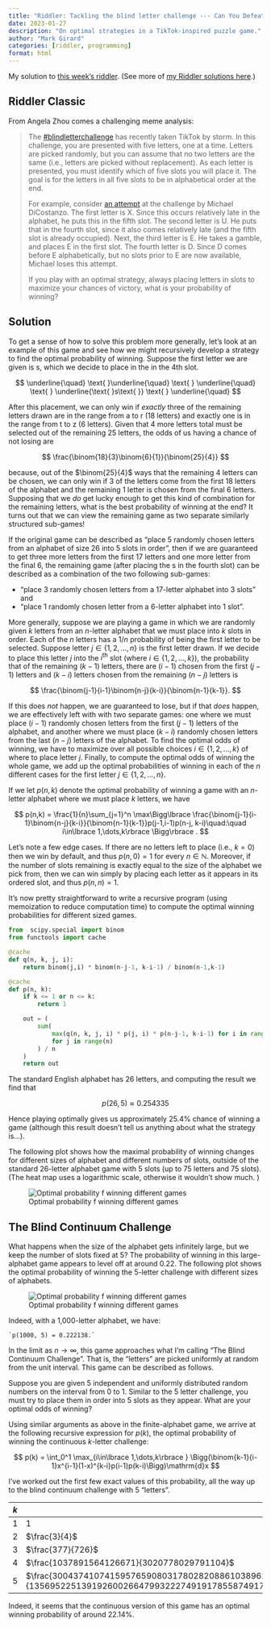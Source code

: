 ```yaml
---
title: "Riddler: Tackling the blind letter challenge --- Can You Defeat The TikTok Meme?"
date: 2023-01-27
description: "On optimal strategies in a TikTok-inspired puzzle game."
author: "Mark Girard"
categories: [riddler, programming]
format: html
---
```



My solution to [this week's riddler](https://fivethirtyeight.com/features/can-you-defeat-the-tiktok-meme/). (See more of [my Riddler solutions here](/riddlers).)

## Riddler Classic

From Angela Zhou comes a challenging meme analysis:

> The [#blindletterchallenge](https://www.tiktok.com/tag/blindletterchallenge) has recently taken TikTok by storm. In this challenge, you are presented with five letters, one at a time. Letters are picked randomly, but you can assume that no two letters are the same (i.e., letters are picked without replacement). As each letter is presented, you must identify which of five slots you will place it. The goal is for the letters in all five slots to be in alphabetical order at the end.
>
For example, consider [an attempt](https://www.tiktok.com/@michael.dicostanzo/video/7183869058045988138) at the challenge by Michael DiCostanzo. The first letter is X. Since this occurs relatively late in the alphabet, he puts this in the fifth slot. The second letter is U. He puts that in the fourth slot, since it also comes relatively late (and the fifth slot is already occupied). Next, the third letter is E. He takes a gamble, and places E in the first slot. The fourth letter is D. Since D comes before E alphabetically, but no slots prior to E are now available, Michael loses this attempt.
>
If you play with an optimal strategy, always placing letters in slots to maximize your chances of victory, what is your probability of winning?


## Solution

To get a sense of how to solve this problem more generally, let's look at an example of this game and see how we might recursively develop a strategy to find the optimal probability of winning. Suppose the first letter we are given is s, which we decide to place in the in the 4th slot.

$$
\underline{\quad} \text{ }\underline{\quad} \text{ } \underline{\quad} \text{ } \underline{\text{ }s\text{ }} \text{ } \underline{\quad}
$$

After this placement, we can only win if *exactly* three of the remaining letters drawn are in the range from a to r (18 letters) and exactly one is in the range from t to z (6 letters). Given that 4 more letters total must be selected out of the remaining 25 letters, the odds of us having a chance of not losing are

$$
\frac{\binom{18}{3}\binom{6}{1}}{\binom{25}{4}}
$$

because, out of the $\binom{25}{4}$ ways that the remaining 4 letters can be chosen, we can only win if 3 of the letters come from the first 18 letters of the alphabet and the remaining 1 letter is chosen from the final 6 letters.  Supposing that we *do* get lucky enough to get this kind of combination for the remaining letters, what is the best probability of winning at the end? It turns out that we can view the remaining game as two separate similarly structured sub-games!

If the original game can be described as "place 5 randomly chosen letters from an alphabet of size 26 into 5 slots in order", then if we are guaranteed to get three more letters from the first 17 letters and one more letter from the final 6, the remaining game (after placing the s in the fourth slot) can be described as a combination of the two following sub-games:

- "place 3 randomly chosen letters from a 17-letter alphabet into 3 slots" and
- "place 1 randomly chosen letter from a 6-letter alphabet into 1 slot".

More generally, suppose we are playing a game in which we are randomly given $k$ letters from an $n$-letter alphabet that we must place into $k$ slots in order. Each of the $n$ letters has a $1/n$ probability of being the first letter to be selected. Suppose letter $j\in\lbrace 1,2,\dots,n\rbrace$ is the first letter drawn. If we decide to place this letter $j$ into the $i^\text{th}$ slot (where $i\in\lbrace 1,2,\dots,k\rbrace$), the probability that of the remaining ($k-1$) letters, there are $(i-1)$ chosen from the first $(j-1)$ letters and $(k-i)$ letters chosen from the remaining $(n-j)$ letters is

$$
\frac{\binom{j-1}{i-1}\binom{n-j}{k-i}}{\binom{n-1}{k-1}}.
$$

If this does *not* happen, we are guaranteed to lose, but if that *does* happen, we are effectively left with with two separate games: one where we must place $(i-1)$ randomly chosen letters from the first $(j-1)$ letters of the alphabet, and another where we must place $(k-i)$ randomly chosen letters from the last $(n-j)$ letters of the alphabet. To find the optimal odds of winning, we have to maximize over all possible choices $i\in\lbrace 1,2,\dots, k\rbrace$ of where to place letter $j$. Finally, to compute the optimal odds of winning the whole game, we add up the optimal probabilities of winning in each of the $n$ different cases for the first letter $j\in\lbrace 1,2,\dots, n\rbrace$.

If we let $p(n,k)$ denote the optimal probability of winning a game with an $n$-letter alphabet where we must place $k$ letters, we have

$$
p(n,k) = \frac{1}{n}\sum_{j=1}^n \max\Bigg\lbrace \frac{\binom{j-1}{i-1}\binom{n-j}{k-i}}{\binom{n-1}{k-1}}p(j-1,i-1)p(n-j, k-i)\quad:\quad i\in\lbrace 1,\dots,k\rbrace \Bigg\rbrace .
$$

Let's note a few edge cases. If there are no letters left to place (i.e., $k=0$) then we win by default, and thus $p(n,0)=1$ for every $n\in\mathbb{N}$. Moreover, if the number of slots remaining is exactly equal to the size of the alphabet we pick from, then we can win simply by placing each letter as it appears in its ordered slot, and thus $p(n,n)=1$.

It's now pretty straightforward to write a recursive program (using memoization to reduce computation time) to compute the optimal winning probabilities for different sized games.

```python
from  scipy.special import binom
from functools import cache

@cache
def q(n, k, j, i):
	return binom(j,i) * binom(n-j-1, k-i-1) / binom(n-1,k-1)

@cache
def p(n, k):
    if k <= 1 or n <= k:
        return 1

    out = (
        sum(
            max(q(n, k, j, i) * p(j, i) * p(n-j-1, k-i-1) for i in range(k))
            for j in range(n)
        ) / n
    )
    return out
```

The standard English alphabet has 26 letters, and computing the result we find that

$$
p(26, 5) \approx 0.254335
$$

Hence playing optimally gives us approximately 25.4% chance of winning a game (although this result doesn't tell us anything about what the strategy is...).

The following plot shows how the maximal probability of winning changes for different sizes of alphabet and different numbers of slots, outside of the standard 26-letter alphabet game with 5 slots (up to 75 letters and 75 slots). (The heat map uses a logarithmic scale, otherwise it wouldn't show much. )

![Optimal probability f winning different games](/blog/images/20230127_alphabet.png)

## The Blind Continuum Challenge

What happens when the size of the alphabet gets infinitely large, but we keep the number of slots fixed at 5? The probability of winning in this large-alphabet game appears to level off at around 0.22. The following plot shows the optimal probability of winning the 5-letter challenge with different sizes of alphabets.

![Optimal probability f winning different games](/blog/images/20230127_5letter.png)

Indeed, with a 1,000-letter alphabet, we have:

	`p(1000, 5) = 0.222138.`

In the limit as $n\to\infty$, this game approaches what I'm calling "The Blind Continuum Challenge". That is, the "letters" are picked uniformly at random from the unit interval. This game can be described as follows.

Suppose you are given 5 independent and uniformly distributed random numbers on the interval from 0 to 1. Similar to the 5 letter challenge, you must try to place them in order into 5 slots as they appear. What are your optimal odds of winning?

Using similar arguments as above in the finite-alphabet game, we arrive at the following recursive expression for $p(k)$, the optimal probability of winning the continuous $k$-letter challenge:

$$
p(k) = \int_0^1 \max_{i\in\lbrace 1,\dots,k\rbrace } \Bigg(\binom{k-1}{i-1}x^{i-1}(1-x)^{k-i}p(i-1)p(k-i)\Bigg)\mathrm{d}x
$$

I've worked out the first few exact values of this probability, all the way up to the blind continuum challenge with 5 "letters".

| $k$ | $p(k)$| |
|--|--|-|
|1 | 1| |
|2|$\frac{3}{4}$| |
|3|$\frac{377}{726}$| ≈0.519284|
|4|$\frac{1037891564126671}{3020778029791104}$|≈0.343584 |
|5|$\frac{300437410741595765908031780282088610389625054477278441195747716452053155421581064323185688795147}{1356952251391926002664799322274919178558749179143258568252348272194427343469119954161606283821760}$ |≈0.221406 |

Indeed, it seems that the continuous version of this game has an optimal winning probability of around 22.14%.
